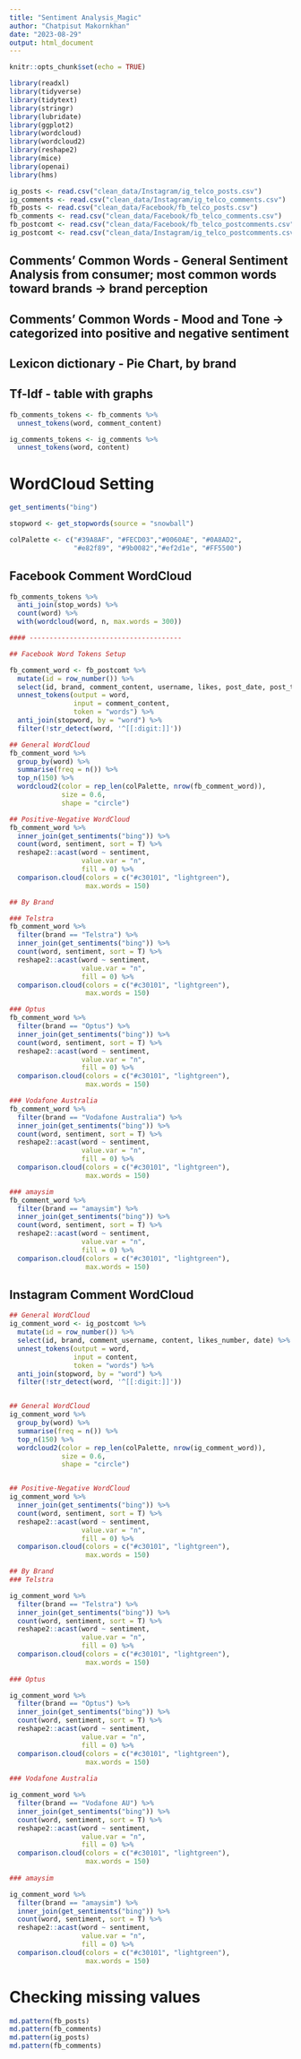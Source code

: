 ---
title: "Sentiment Analysis_Magic"
author: "Chatpisut Makornkhan"
date: "2023-08-29"
output: html_document
---

```{r setup, include=FALSE}
knitr::opts_chunk$set(echo = TRUE)
```

```{r}
library(readxl)
library(tidyverse)
library(tidytext)
library(stringr)
library(lubridate)
library(ggplot2)
library(wordcloud)
library(wordcloud2)
library(reshape2)
library(mice)
library(openai)
library(hms)
```


```{r}
ig_posts <- read.csv("clean_data/Instagram/ig_telco_posts.csv")
ig_comments <- read.csv("clean_data/Instagram/ig_telco_comments.csv")
fb_posts <- read.csv("clean_data/Facebook/fb_telco_posts.csv")
fb_comments <- read.csv("clean_data/Facebook/fb_telco_comments.csv")
fb_postcomt <- read.csv("clean_data/Facebook/fb_telco_postcomments.csv")
ig_postcomt <- read.csv("clean_data/Instagram/ig_telco_postcomments.csv")
```

## Comments' Common Words - General Sentiment Analysis from consumer; most common words toward brands -> brand perception
## Comments' Common Words - Mood and Tone -> categorized into positive and negative sentiment
## Lexicon dictionary - Pie Chart, by brand
## Tf-Idf - table with graphs


```{r}
fb_comments_tokens <- fb_comments %>%
  unnest_tokens(word, comment_content)
```

```{r}
ig_comments_tokens <- ig_comments %>%
  unnest_tokens(word, content)
```


# WordCloud Setting
```{r}
get_sentiments("bing")

stopword <- get_stopwords(source = "snowball")

colPalette <- c("#39A8AF", "#FECD03","#0060AE", "#0A8AD2", 
                "#e82f89", "#9b0082","#ef2d1e", "#FF5500")

```


## Facebook Comment WordCloud
```{r}

fb_comments_tokens %>%
  anti_join(stop_words) %>%
  count(word) %>%
  with(wordcloud(word, n, max.words = 300))

#### --------------------------------------

## Facebook Word Tokens Setup

fb_comment_word <- fb_postcomt %>%
  mutate(id = row_number()) %>%
  select(id, brand, comment_content, username, likes, post_date, post_time_hr) %>%
  unnest_tokens(output = word,
                input = comment_content,
                token = "words") %>%
  anti_join(stopword, by = "word") %>%
  filter(!str_detect(word, '^[[:digit:]]'))

## General WordCloud
fb_comment_word %>%
  group_by(word) %>%
  summarise(freq = n()) %>%
  top_n(150) %>%
  wordcloud2(color = rep_len(colPalette, nrow(fb_comment_word)),
             size = 0.6,
             shape = "circle")

## Positive-Negative WordCloud
fb_comment_word %>%
  inner_join(get_sentiments("bing")) %>%
  count(word, sentiment, sort = T) %>%
  reshape2::acast(word ~ sentiment, 
                  value.var = "n",
                  fill = 0) %>%
  comparison.cloud(colors = c("#c30101", "lightgreen"),
                   max.words = 150)

## By Brand

### Telstra
fb_comment_word %>%
  filter(brand == "Telstra") %>% 
  inner_join(get_sentiments("bing")) %>%
  count(word, sentiment, sort = T) %>%
  reshape2::acast(word ~ sentiment, 
                  value.var = "n",
                  fill = 0) %>%
  comparison.cloud(colors = c("#c30101", "lightgreen"),
                   max.words = 150)

### Optus
fb_comment_word %>%
  filter(brand == "Optus") %>% 
  inner_join(get_sentiments("bing")) %>%
  count(word, sentiment, sort = T) %>%
  reshape2::acast(word ~ sentiment, 
                  value.var = "n",
                  fill = 0) %>%
  comparison.cloud(colors = c("#c30101", "lightgreen"),
                   max.words = 150)

### Vodafone Australia
fb_comment_word %>%
  filter(brand == "Vodafone Australia") %>% 
  inner_join(get_sentiments("bing")) %>%
  count(word, sentiment, sort = T) %>%
  reshape2::acast(word ~ sentiment, 
                  value.var = "n",
                  fill = 0) %>%
  comparison.cloud(colors = c("#c30101", "lightgreen"),
                   max.words = 150)

### amaysim
fb_comment_word %>%
  filter(brand == "amaysim") %>% 
  inner_join(get_sentiments("bing")) %>%
  count(word, sentiment, sort = T) %>%
  reshape2::acast(word ~ sentiment, 
                  value.var = "n",
                  fill = 0) %>%
  comparison.cloud(colors = c("#c30101", "lightgreen"),
                   max.words = 150)

```


## Instagram Comment WordCloud
```{r}
## General WordCloud
ig_comment_word <- ig_postcomt %>%
  mutate(id = row_number()) %>%
  select(id, brand, comment_username, content, likes_number, date) %>%
  unnest_tokens(output = word,
                input = content,
                token = "words") %>%
  anti_join(stopword, by = "word") %>%
  filter(!str_detect(word, '^[[:digit:]]'))


## General WordCloud
ig_comment_word %>%
  group_by(word) %>%
  summarise(freq = n()) %>%
  top_n(150) %>%
  wordcloud2(color = rep_len(colPalette, nrow(ig_comment_word)),
             size = 0.6,
             shape = "circle")


## Positive-Negative WordCloud
ig_comment_word %>%
  inner_join(get_sentiments("bing")) %>%
  count(word, sentiment, sort = T) %>%
  reshape2::acast(word ~ sentiment, 
                  value.var = "n",
                  fill = 0) %>%
  comparison.cloud(colors = c("#c30101", "lightgreen"),
                   max.words = 150)

## By Brand
### Telstra

ig_comment_word %>%
  filter(brand == "Telstra") %>% 
  inner_join(get_sentiments("bing")) %>%
  count(word, sentiment, sort = T) %>%
  reshape2::acast(word ~ sentiment, 
                  value.var = "n",
                  fill = 0) %>%
  comparison.cloud(colors = c("#c30101", "lightgreen"),
                   max.words = 150)
  
### Optus

ig_comment_word %>%
  filter(brand == "Optus") %>% 
  inner_join(get_sentiments("bing")) %>%
  count(word, sentiment, sort = T) %>%
  reshape2::acast(word ~ sentiment, 
                  value.var = "n",
                  fill = 0) %>%
  comparison.cloud(colors = c("#c30101", "lightgreen"),
                   max.words = 150)
  
### Vodafone Australia

ig_comment_word %>%
  filter(brand == "Vodafone AU") %>% 
  inner_join(get_sentiments("bing")) %>%
  count(word, sentiment, sort = T) %>%
  reshape2::acast(word ~ sentiment, 
                  value.var = "n",
                  fill = 0) %>%
  comparison.cloud(colors = c("#c30101", "lightgreen"),
                   max.words = 150)
  
### amaysim

ig_comment_word %>%
  filter(brand == "amaysim") %>% 
  inner_join(get_sentiments("bing")) %>%
  count(word, sentiment, sort = T) %>%
  reshape2::acast(word ~ sentiment, 
                  value.var = "n",
                  fill = 0) %>%
  comparison.cloud(colors = c("#c30101", "lightgreen"),
                   max.words = 150)
```

# Checking missing values
```{r}
md.pattern(fb_posts)
md.pattern(fb_comments)
md.pattern(ig_posts)
md.pattern(fb_comments)
```
